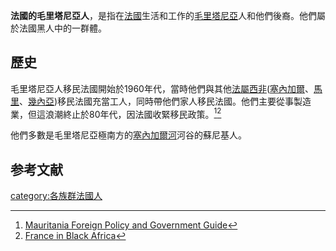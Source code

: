 {{Expand|time=2015-01-12T12:32:33+00:00}}
'''法國的毛里塔尼亞人'''，是指在[[法國|法國]]生活和工作的[[毛里塔尼亞|毛里塔尼亞]]人和他們後裔。他們屬於法國黑人中的一群體。

==歷史==
毛里塔尼亞人移民法國開始於1960年代，當時他們與其他[[法屬西非|法屬西非]]([[塞內加爾|塞內加爾]]、[[馬里|馬里]]、[[幾內亞|幾內亞]])移民法國充當工人，同時帶他們家人移民法國。他們主要從事製造業，但這浪潮終止於80年代，因法國收緊移民政策。<ref>[https://173.194.68.84/books?id=r7cP8wivcEkC&pg=PA37&dq=Mauritanians+in+France&hl=zh-CN&sa=X&ei=aLyzVKnsNZHjsASE8YFo&ved=0CDkQ6AEwBQ Mauritania Foreign Policy and Government Guide]{{dead link|date=2018年3月 |bot=InternetArchiveBot |fix-attempted=yes }}</ref><ref>[https://173.194.68.84/books?id=hUMg97SxKzwC&pg=PA115&dq=Mauritanians+in+France&hl=zh-CN&sa=X&ei=aLyzVKnsNZHjsASE8YFo&ved=0CC4Q6AEwAw France in Black Africa]{{dead link|date=2018年3月 |bot=InternetArchiveBot |fix-attempted=yes }}</ref>

他們多數是毛里塔尼亞極南方的[[塞內加爾河|塞內加爾河]]河谷的蘇尼基人。

==参考文献==
{{reflist}}
[[category:各族群法國人|category:各族群法國人]]